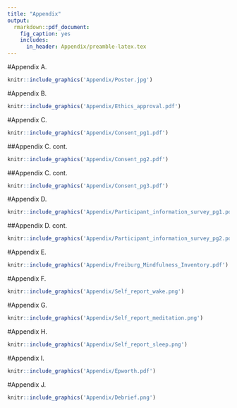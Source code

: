 ```yaml
---
title: "Appendix"
output:
  rmarkdown::pdf_document:
    fig_caption: yes        
    includes:  
      in_header: Appendix/preamble-latex.tex
---
```

#Appendix A.
```r
knitr::include_graphics('Appendix/Poster.jpg')
```
\newpage
#Appendix B.
```r
knitr::include_graphics('Appendix/Ethics_approval.pdf')
```
\newpage
#Appendix C.
```r
knitr::include_graphics('Appendix/Consent_pg1.pdf')
```
##Appendix C. cont.
```r
knitr::include_graphics('Appendix/Consent_pg2.pdf')
```
##Appendix C. cont.
```r
knitr::include_graphics('Appendix/Consent_pg3.pdf')
```
\newpage
#Appendix D.
```r
knitr::include_graphics('Appendix/Participant_information_survey_pg1.pdf')
```
##Appendix D. cont.
```r
knitr::include_graphics('Appendix/Participant_information_survey_pg2.pdf')
```
\newpage
#Appendix E.
```r
knitr::include_graphics('Appendix/Freiburg_Mindfulness_Inventory.pdf')
```
\newpage
#Appendix F.
```r
knitr::include_graphics('Appendix/Self_report_wake.png')
```
\newpage
#Appendix G.
```r
knitr::include_graphics('Appendix/Self_report_meditation.png')
```
\newpage
#Appendix H.
```r
knitr::include_graphics('Appendix/Self_report_sleep.png')
```
\newpage
#Appendix I.
```r
knitr::include_graphics('Appendix/Epworth.pdf')
```
\newpage
#Appendix J.
```r
knitr::include_graphics('Appendix/Debrief.png')
```